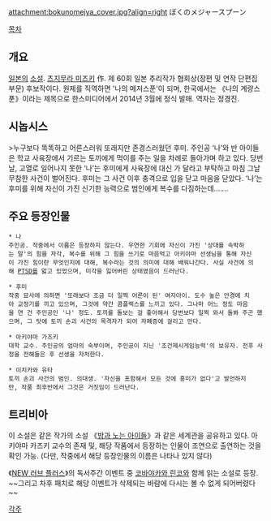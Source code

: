 attachment:bokunomejya_cover.jpg?align=right
ぼくのメジャースプーン

[[목차]]



== 개요 ==
[[일본]]의 [[소설]]. [[츠지무라 미즈키]] 作. 제 60회 일본 추리작가 협회상(장편 및 연작 단편집 부문) 후보작이다.
원제를 직역하면 '나의 메저스푼'이 되며, 한국에서는 《나의 계량스푼》이라는 제목으로 한스미디어에서 2014년 3월에 정식 발매. 역자는 정경진.
== 시놉시스 ==
>누구보다 똑똑하고 어른스러워 또래지만 존경스러웠던 후미. 주인공 ‘나’와 반 아이들은 학교 사육장에서 기르는 토끼에게 먹이를 주는 일을 차례로 돌아가며 하고 있다. 당번 날, 고열로 일어나지 못한 ‘나’는 후미에게 사육장에 대신 가 달라고 부탁하고 마침 그날 무참한 사건이 벌어진다. 후미는 그 사건 이후 충격으로 입을 닫고 마음을 닫았다. ‘나’는 후미를 위해 자신이 가진 신기한 능력으로 범인에게 복수를 다짐하는데…….

== 주요 등장인물 ==
 * 나
 주인공. 작중에서 이름은 등장하지 않는다. 우연한 기회에 자신이 가진 '상대를 속박하는 말'의 힘을 자각, 복수를 위해 그 힘을 쓰기로 마음먹고 아키야마 선생님을 통해 자신이 가진 힘이란 무엇인지에 대해, 복수라는 것의 의미에 대해 배워나간다. 사실 사건에 의해 [[PTSD]]를 앓고 있었으며, 미각을 잃어버린 상태였음이 드러난다. 

 * 후미
 작중 묘사에 의하면 '또래보다 조금 더 일찍 어른이 된' 여자아이. 도수 높은 안경에 치아 교정기를 끼고 있으며, 그것에 약간 콤플렉스를 느끼고 있다. 그나마 어느 정도 마음을 연 건 주인공인 '나' 정도. 토끼를 돌보는 걸 좋아해서 당번보다 일찍 와서 돌봐 주곤 했으며, 그 탓에 토끼 손괴 사건의 목격자가 되어 자폐증에 걸리고 만다. 

 * 아키야마 가즈키
 대학 교수. 주인공의 엄마의 숙부이며, 주인공이 지닌 '조건제시게임능력'의 보유자. 전후 사정을 전해들은 후 선생을 자처한다.  

 * 이치카와 유타
 토끼 손괴 사건의 범인. 의대생. '자신을 포함해서 모든 것에 흥미가 없다'고 발언하지만, 작품 최후반에서 그것은 거짓임이 드러난다.

== 트리비아 ==
이 소설은 같은 작가의 소설 《[[밤과 노는 아이들]]》과 같은 세계관을 공유하고 있다. 아키야마 카즈키 교수의 존재 및, 해당 작품에서 등장하는 인물이 조연으로 출연하는 것을 확인 가능. (다만, 작중에서 해당 등장인물의 이름은 나타나 있지 않다)

《[[NEW 러브 플러스]]》의 독서주간 이벤트 중 [[코바야카와 린코]]와 함께 읽는 소설로 등장. ~~그리고 차후 패치로 해당 이벤트가 삭제되는 바람에 다시는 볼 수 없게 되어버렸다~~

[[각주]]

